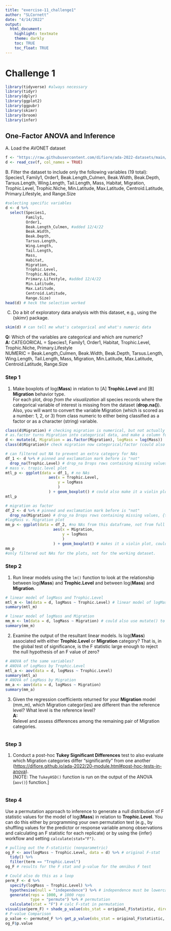 ```yaml
---
title: "exercise-11_challenge1"
author: "SLCornett"
date: "4/14/2022"
output: 
  html_document: 
    highlight: textmate
    theme: darkly
    toc: TRUE
    toc_float: TRUE
---
```

# Challenge 1\
```r
library(tidyverse) #always necessary
library(tidyr)
library(dplyr)
library(ggplot2)
library(ggpubr) 
library(skimr)
library(broom)
library(infer)
```


## One-Factor ANOVA and Inference\
A. Load the AVONET dataset
```r
f <- "https://raw.githubusercontent.com/difiore/ada-2022-datasets/main/AVONETdataset1.csv"
d <- read_csv(f, col_names = TRUE)
```


B. Filter the dataset to include only the following variables (19 total): Species1, Family1, Order1, Beak.Length_Culmen, Beak.Width, Beak.Depth, Tarsus.Length, Wing.Length, Tail.Length, Mass, Habitat, Migration, Trophic.Level, Trophic.Niche, Min.Latitude, Max.Latitude, Centroid.Latitude, Primary.Lifestyle, and Range.Size
```r
#selecting specific variables
d <- d %>% 
  select(Species1, 
         Family1, 
         Order1, 
         Beak.Length_Culmen, #added 12/4/22
         Beak.Width, 
         Beak.Depth, 
         Tarsus.Length, 
         Wing.Length, 
         Tail.Length, 
         Mass, 
         Habitat, 
         Migration, 
         Trophic.Level, 
         Trophic.Niche, 
         Primary.Lifestyle, #added 12/4/22
         Min.Latitude, 
         Max.Latitude, 
         Centroid.Latitude, 
         Range.Size)
head(d) # heck the selection worked
```


C.  Do a bit of exploratory data analysis with this dataset, e.g., using the {skimr} package.
```r
skim(d) # can tell me what's categorical and what's numeric data
```
**Q:** Which of the variables are categorical and which are numeric?\
**A:** CATEGORICAL = Species1, Family1, Order1, Habitat, Trophic.Level, Trophic.Niche, Primary.Lifestyle\
NUMERIC = Beak.Length_Culmen, Beak.Width, Beak.Depth, Tarsus.Length, Wing.Length, Tail.Length, Mass, Migration, Min.Latitude, Max.Latitude, Centroid.Latitude, Range.Size\

### Step 1\
1. Make boxplots of log(**Mass**) in relation to [A] **Trophic.Level** and [B] **Migration** behavior type.\
For each plot, drop _from the visualization_ all species records where the categorical variable of interest is missing from the dataset (**drop.na()**). Also, you will want to convert the variable Migration (which is scored as a number: 1, 2, or 3) from class numeric to either being classified as a factor or as a character (string) variable.
```r
class(d$Migration) # checking migration is numerical, but not actually numeric data
# as.factor turns Migration into categorical data, and make a column for logMass
d <- mutate(d, Migration = as.factor(Migration), logMass = log(Mass))
class(d$Migration)# check migration now categorical/factor (could also use as.character())

# can filtered out NA to prevent an extra category for NAs
df_1 <- d %>% # pinned and exclamation mark before is "not"
  drop_na(Trophic.Level) # drop_na Drops rows containing missing values, {tidyr}
# mass v. tropic.level plot
mtl_p <- ggplot(data = df_1, # no NAs 
                   aes(x = Trophic.Level,
                       y = logMass
                       )
                   ) + geom_boxplot() # could also make it a violin plot
mtl_p

# migration as factor
df_2 <- d %>% # pinned and exclamation mark before is "not"
  drop_na(Migration) # drop_na Drops rows containing missing values, {tidyr}
#logMass v. Migration plot
mm_p <- ggplot(data = df_2, #no NAs from this dataframe, not from full dateset
                     aes(x = Migration,
                         y = logMass
                         )
                     ) + geom_boxplot() # makes it a violin plot, could also be a boxplot
mm_p
#only filtered out NAs for the plots, not for the working dataset. 
```


### Step 2\
1. Run linear models using the `lm()` function to look at the relationship between log(**Mass**) and **Trophic.Level** and between log(**Mass**) and **Migration**.
```r
# linear model of logMass and Trophic.Level
mtl_m <- lm(data = d, logMass ~ Trophic.Level) # linear model of logMass and Tropic level
summary(mtl_m)

# linear model of logMass and Migration
mm_m <- lm(data = d, logMass ~ Migration) # could also use mutate() to make as.factor(Migration) = Migration 
summary(mm_m)
```


2. Examine the output of the resultant linear models. Is log(**Mass**) associated with either **Trophic.Level** or **Migration** category? That is, in the global test of significance, is the F statistic large enough to reject the null hypothesis of an F value of zero?
```r
# ANOVA of the same variables?
# ANOVA of LogMass by Trophic.Level
mtl_a <- aov(data = d, logMass ~ Trophic.Level)
summary(mtl_a)
# ANOVA of LogMass by Migration
mm_a <- aov(data = d, logMass ~ Migration)
summary(mm_a)
```


3. Given the regression coefficients returned for your **Migration** model (mm_m), which Migration categor(ies) are different than the reference level? What level is the reference level?\
**A:** \
Relevel and assess differences among the remaining pair of Migration categories.
```r

```


### Step 3 \
1. Conduct a post-hoc **Tukey Significant Differences** test to also evaluate which Migration categories differ “significantly” from one another (<https://difiore.github.io/ada-2022/20-module.html#post-hoc-tests-in-anova>).\
[NOTE: The `TukeyHSD()` function is run on the output of the ANOVA (`aov()`) function.]
```r

```


### Step 4 \  
Use a permutation approach to inference to generate a null distribution of F statistic values for the model of log(**Mass**) in relation to **Trophic.Level**. You can do this either by programming your own permutation test (e.g., by shuffling values for the predictor or response variable among observations and calculating an F statistic for each replicate) or by using the {infer} workflow and setting `calculate(stat="F")`.
```r
# pulling out the F-statistic (nonparametric)
og_F <- aov(logMass ~ Trophic.Level, data = d) %>% # original F-stat
  tidy() %>%
  filter(term == "Trophic.Level")
og_F # results for the F stat and p-value for the omnibus F test

# Could also do this as a loop
perm_F <- d %>% 
  specify(logMass ~ Trophic.Level) %>%
  hypothesise(null = "independence") %>% # independence must be lowercase
  generate(reps = 1000, # 1000 reps
           type = "permute") %>% # permutation
  calculate(stat = "F") # calc F-stat in permutation
visualise(perm_F) + shade_p_value(obs_stat = original_F$statistic, direction = "greater") # or histogram
# P-value Comparison
p_value <- permuted_F %>% get_p_value(obs_stat = original_F$statistic, direction = "greater")
og_F$p.value
```

